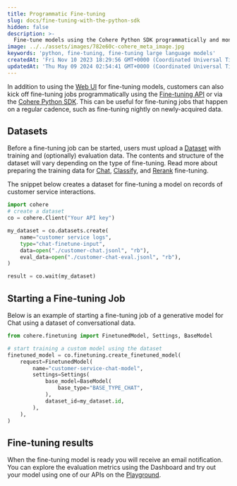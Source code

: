 ```yaml
---
title: Programmatic Fine-tuning
slug: docs/fine-tuning-with-the-python-sdk
hidden: false
description: >-
  Fine-tune models using the Cohere Python SDK programmatically and monitor the results through the Dashboard Web UI.
image: ../../assets/images/782e60c-cohere_meta_image.jpg
keywords: 'python, fine-tuning, fine-tuning large language models'
createdAt: 'Fri Nov 10 2023 18:29:56 GMT+0000 (Coordinated Universal Time)'
updatedAt: 'Thu May 09 2024 02:54:41 GMT+0000 (Coordinated Universal Time)'
---
```

In addition to using the [Web UI](/docs/fine-tuning-with-the-web-ui) for fine-tuning models, customers can also kick off fine-tuning jobs programmatically using the [Fine-tuning API](/reference/listfinetunedmodels) or via the [Cohere Python SDK](https://pypi.org/project/cohere/). This can be useful for fine-tuning jobs that happen on a regular cadence, such as fine-tuning nightly on newly-acquired data.

## Datasets

Before a fine-tuning job can be started, users must upload a [Dataset](/docs/datasets) with training and (optionally) evaluation data. The contents and structure of the dataset will vary depending on the type of fine-tuning. Read more about preparing the training data for [Chat](/docs/chat-preparing-the-data), [Classify](/docs/classify-preparing-the-data), and [Rerank](/docs/rerank-preparing-the-data) fine-tuning.

The snippet below creates a dataset for fine-tuning a model on records of customer service interactions.

```python PYTHON
import cohere
# create a dataset
co = cohere.Client("Your API key")

my_dataset = co.datasets.create(
    name="customer service logs",
    type="chat-finetune-input",
    data=open("./customer-chat.jsonl", "rb"),
    eval_data=open("./customer-chat-eval.jsonl", "rb"),
)

result = co.wait(my_dataset)
```

## Starting a Fine-tuning Job

Below is an example of starting a fine-tuning job of a generative model for Chat using a dataset of conversational data.

```python PYTHON
from cohere.finetuning import FinetunedModel, Settings, BaseModel

# start training a custom model using the dataset
finetuned_model = co.finetuning.create_finetuned_model(
    request=FinetunedModel(
        name="customer-service-chat-model",
        settings=Settings(
            base_model=BaseModel(
                base_type="BASE_TYPE_CHAT",
            ),
            dataset_id=my_dataset.id,
        ),
    ),
)
```

## Fine-tuning results

When the fine-tuning model is ready you will receive an email notification. You can explore the evaluation metrics using the Dashboard and try out your model using one of our APIs on the [Playground](https://dashboard.cohere.com/welcome/login?redirect_uri=%2Fplayground%2Fchat).

